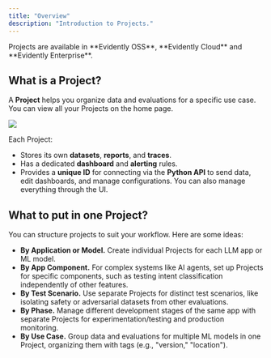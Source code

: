 ```yaml
---
title: "Overview"
description: "Introduction to Projects."
---
```


<Check>
  Projects are available in **Evidently OSS**, **Evidently Cloud** and **Evidently Enterprise**.
</Check>

## What is a Project?

A **Project** helps you organize data and evaluations for a specific use case. You can view all your Projects on the home page.

![](/images/projects.png)

Each Project:

* Stores its own **datasets**, **reports**, and **traces**.
* Has a dedicated **dashboard** and **alerting** rules.
* Provides a **unique ID** for connecting via the **Python API** to send data, edit dashboards, and manage configurations. You can also manage everything through the UI.

## What to put in one Project?

You can structure projects to suit your workflow. Here are some ideas:

* **By Application or Model.** Create individual Projects for each LLM app or ML model.
* **By App Component.** For complex systems like AI agents, set up Projects for specific components, such as testing intent classification independently of other features.
* **By Test Scenario.** Use separate Projects for distinct test scenarios, like isolating safety or adversarial datasets from other evaluations.
* **By Phase.** Manage different development stages of the same app with separate Projects for experimentation/testing and production monitoring.
* **By Use Case.** Group data and evaluations for multiple ML models in one Project, organizing them with tags (e.g., "version," "location").